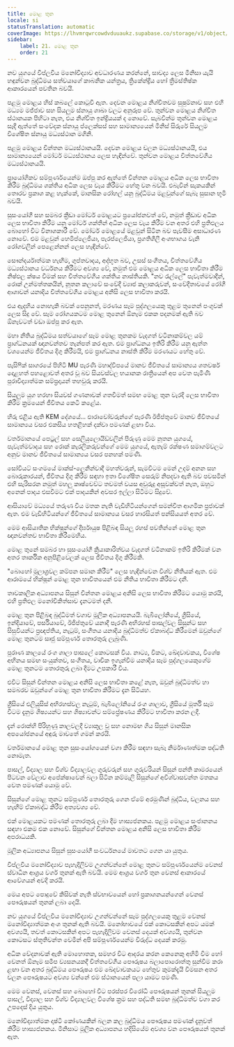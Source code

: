 ```yaml
---
title: මොළ තුන
locale: si
statusTranslation: automatic
coverImage: https://lhvmrqwrcowdvduuaukz.supabase.co/storage/v1/object/public/strapi-uploads/small_cover-educacion-fundamental.webp-2d51a7828a2b1309555be27f7e2a61a0.webp
sidebar:
    label: 21. මොළ තුන
    order: 21
---
```

නව යුගයේ විප්ලවීය මනෝවිද්‍යාව අවධාරණය කරන්නේ, සාවද්‍ය ලෙස මිනිසා යැයි හඳුන්වන බුද්ධිමය සත්වයාගේ කාබනික යන්ත්‍රය, ත්‍රිකේන්ද්‍රීය හෝ ත්‍රීමස්තිෂ්ක ආකාරයෙන් පවතින බවයි.

පළමු මොළය හිස් කබලේ කොටුවී ඇත. දෙවන මොළය නිශ්චිතවම සුෂුම්නාව සහ එහි මධ්‍යම මජ්ජාව සහ සියලුම ස්නායු ශාඛා වලට අනුරූප වේ. තුන්වන මොළය නිශ්චිත ස්ථානයක පිහිටා නැත, එය නිශ්චිත ඉන්ද්‍රියයක් ද නොවේ. සැබවින්ම තුන්වන මොළය සෑදී ඇත්තේ සංවේදක ස්නායු ප්ලෙක්සස් සහ සාමාන්‍යයෙන් මිනිස් සිරුරේ සියලුම විශේෂිත ස්නායු මධ්‍යස්ථාන මගිනි.

පළමු මොළය චින්තන මධ්‍යස්ථානයයි. දෙවන මොළය චලන මධ්‍යස්ථානයයි, එය සාමාන්‍යයෙන් මෝටර් මධ්‍යස්ථානය ලෙස හැඳින්වේ. තුන්වන මොළය චිත්තවේගීය මධ්‍යස්ථානයයි.

ප්‍රායෝගිකව සම්පූර්ණයෙන්ම ඔප්පු කර ඇත්තේ චින්තන මොළය අධික ලෙස භාවිතා කිරීම බුද්ධිමය ශක්තිය අධික ලෙස වැය කිරීමට හේතු වන බවයි. එබැවින් සැකයකින් තොරව ප්‍රකාශ කළ හැක්කේ, මානසික රෝහල් යනු බුද්ධිමය මළවුන්ගේ සැබෑ සුසාන භූමි බවයි.

සුසංයෝගී සහ සමබර ක්‍රීඩා මෝටර් මොළයට ප්‍රයෝජනවත් වේ, නමුත් ක්‍රීඩාව අධික ලෙස භාවිතා කිරීම යනු මෝටර් ශක්තීන් අධික ලෙස වැය කිරීම වන අතර එහි ප්‍රතිඵලය බොහෝ විට විනාශකාරී වේ. මෝටර් මොළයේ මළවුන් සිටින බව පැවසීම අසාධාරණ නොවේ. එම මළවුන් හෙමිප්ලෙජියා, පැරප්ලෙජියා, ප්‍රගතිශීලී අංශභාගය වැනි රෝගවලින් පෙළෙන්නන් ලෙස හැඳින්වේ.

සෞන්දර්යාත්මක හැඟීම, ගුප්තවාදය, අද්භූත බව, උසස් සංගීතය, චිත්තවේගීය මධ්‍යස්ථානය වර්ධනය කිරීමට අවශ්‍ය වේ, නමුත් එම මොළය අධික ලෙස භාවිතා කිරීම නිෂ්ඵල ක්ෂය වීමක් සහ චිත්තවේගීය ශක්තිය නාස්තියකි. "නව රැල්ලේ" පැවැත්මවාදීන්, රොක් උන්මත්තකයින්, නූතන කලාවේ සංවේදී ව්‍යාජ කලාකරුවන්, සංවේදීතාවයේ රෝගී ආශාවන් යනාදිය චිත්තවේගීය මොළය අනිසි ලෙස භාවිතා කරයි.

එය ඇදහිය නොහැකි බවක් පෙනුනත්, මරණය සෑම පුද්ගලයෙකු තුළම තුනෙන් පංගුවක් ලෙස සිදු වේ. සෑම රෝගයකටම මොළ තුනෙන් ඕනෑම එකක පදනමක් ඇති බව ඕනෑවටත් වඩා ඔප්පු කර ඇත.

මහා නීතිය බුද්ධිමය සත්වයාගේ සෑම මොළ තුනකම වැදගත් වටිනාකම්වල යම් ප්‍රාග්ධනයක් ඥානවන්තව තැන්පත් කර ඇත. එම ප්‍රාග්ධනය ඉතිරි කිරීම යනු ඇත්ත වශයෙන්ම ජීවිතය දිගු කිරීමයි, එම ප්‍රාග්ධනය නාස්ති කිරීම මරණයට හේතු වේ.

පැසිෆික් සාගරයේ පිහිටි MU පැරණි මහාද්වීපයේ මානව ජීවිතයේ සාමාන්‍යය ශතවර්ෂ දොළහත් පහළොවත් අතර වූ බව සියවස්වල භයානක රාත්‍රියෙන් අප වෙත පැමිණි පුරාවිද්‍යාත්මක සම්ප්‍රදායන් තහවුරු කරයි.

සියලුම යුග හරහා සියවස් ගණනාවක් ගතවීමත් සමඟ මොළ තුන වැරදි ලෙස භාවිතා කිරීම ක්‍රමයෙන් ජීවිතය කෙටි කළේය.

හිරු එළිය ඇති KEM දේශයේ... ඵාරාවෝවරුන්ගේ පැරණි ඊජිප්තුවේ මානව ජීවිතයේ සාමාන්‍යය වසර එකසිය හතළිහක් දක්වා පමණක් ළඟා විය.

වර්තමානයේ පෙට්‍රල් සහ සෙලියුලොයිඩ්වලින් පිරුණු මෙම නූතන යුගයේ, පැවැත්මවාදය සහ රොක් කැරලිකරුවන්ගේ මෙම යුගයේ, ඇතැම් රක්ෂණ සමාගම්වලට අනුව මානව ජීවිතයේ සාමාන්‍යය වසර පනහක් පමණි.

සෝවියට් සංගමයේ මාක්ස්-ලෙනින්වාදී මහත්වරුන්, සැමවිටම මෙන් උදම් අනන සහ බොරුකාරයන්, ජීවිතය දිගු කිරීම සඳහා ඉතා විශේෂිත සෙරුම් නිපදවා ඇති බව පවසමින් එහි සැරිසරන නමුත් මහලු ක්‍රුෂ්චෙව්ට තවමත් වයස අවුරුදු අසූවක්වත් නැත, ඔහුට අනෙක් පාදය එසවීමට එක් පාදයකින් අවසර ඉල්ලා සිටීමට සිදුවේ.

ආසියාවේ මධ්‍යයේ තරුණ විය මතක නැති වැඩිහිටියන්ගෙන් සමන්විත ආගමික ප්‍රජාවක් ඇත. එම වැඩිහිටියන්ගේ ජීවිතයේ සාමාන්‍යය වසර හාරසියත් පන්සියයත් අතර වේ.

මෙම ආසියාතික භික්ෂූන්ගේ දීර්ඝායුෂ පිළිබඳ සියලු රහස් පවතින්නේ මොළ තුන ඥානවන්තව භාවිතා කිරීමෙහිය.

මොළ තුනේ සමබර හා සුසංයෝගී ක්‍රියාකාරිත්වය වැදගත් වටිනාකම් ඉතිරි කිරීමක් වන අතර තාර්කික අනුපිළිවෙලක් ලෙස ජීවිතය දිගු කිරීමකි.

"බොහෝ මූලාශ්‍රවල කම්පන සමාන කිරීම" ලෙස හැඳින්වෙන විශ්ව නීතියක් ඇත. එම ආරාමයේ භික්ෂූන් මොළ තුන භාවිතයෙන් එම නීතිය භාවිතා කිරීමට දනී.

තාවකාලික අධ්‍යාපනය සිසුන් චින්තන මොළය අනිසි ලෙස භාවිතා කිරීමට යොමු කරයි, එහි ප්‍රතිඵල මනෝචිකිත්සාව දැනටමත් දනී.

මොළ තුන පිළිබඳ බුද්ධිමත් වගාව මූලික අධ්‍යාපනයයි. බැබිලෝනියේ, ග්‍රීසියේ, ඉන්දියාවේ, පර්සියාවේ, ඊජිප්තුවේ යනාදී පැරණි අභිරහස් පාසල්වල සිසුන්ට සහ සිසුවියන්ට ප්‍රඥප්තිය, නැටුම්, සංගීතය යනාදිය බුද්ධිමත්ව ඒකාබද්ධ කිරීමෙන් ඔවුන්ගේ මොළ තුනටම සෘජු සම්පූර්ණ තොරතුරු ලැබුණි.

පුරාණ කාලයේ රංග ශාලා පාසලේ කොටසක් විය. නාට්‍ය, විකට, ඛේදවාචකය, විශේෂ අභිනය සමඟ සංයුක්තව, සංගීතය, වාචික ඉගැන්වීම යනාදිය සෑම පුද්ගලයෙකුගේම මොළ තුනටම තොරතුරු ලබා දීමට උපකාරී විය.

එවිට සිසුන් චින්තන මොළය අනිසි ලෙස භාවිතා කළේ නැත, ඔවුන් බුද්ධිමත්ව හා සමබරව ඔවුන්ගේ මොළ තුන භාවිතා කිරීමට දැන සිටියහ.

ග්‍රීසියේ එලියුසිස් අභිරහස්වල නැටුම්, බැබිලෝනියේ රංග ශාලාව, ග්‍රීසියේ මූර්ති සෑම විටම දැනුම ශිෂ්‍යයන්ට සහ ශිෂ්‍යාවන්ට සම්ප්‍රේෂණය කිරීමට භාවිතා කරන ලදී.

දැන් රොක්හි පිරිහුණු කාලවලදී ව්‍යාකූල වූ සහ නොමඟ ගිය සිසුන් මානසික අපයෝජනයේ අඳුරු මාවතේ ගමන් කරයි.

වර්තමානයේ මොළ තුන සුසංයෝගයෙන් වගා කිරීම සඳහා සැබෑ නිර්මාණාත්මක පද්ධති නොමැත.

පාසල්, විද්‍යාල සහ විශ්ව විද්‍යාලවල ගුරුවරුන් සහ ගුරුවරියන් සිසුන් පන්ති කාමරයෙන් පිටවන වේලාව අපේක්ෂාවෙන් බලා සිටින කම්මැලි සිසුන්ගේ අවිශ්වාසවන්ත මතකය වෙත පමණක් යොමු වේ.

සිසුන්ගේ මොළ තුනට සම්පූර්ණ තොරතුරු ගෙන ඒමේ අරමුණින් බුද්ධිය, චලනය සහ හැඟීම් ඒකාබද්ධ කිරීම අත්‍යවශ්‍ය වේ.

එක් මොළයකට පමණක් තොරතුරු ලබා දීම හාස්‍යජනකය. පළමු මොළය සංජානනය සඳහා එකම එක නොවේ. සිසුන්ගේ චින්තන මොළය අනිසි ලෙස භාවිතා කිරීම අපරාධයකි.

මූලික අධ්‍යාපනය සිසුන් සුසංයෝගී සංවර්ධනයේ මාවතට ගෙන යා යුතුය.

විප්ලවීය මනෝවිද්‍යාව පැහැදිලිවම උගන්වන්නේ මොළ තුනට සම්පූර්ණයෙන්ම වෙනස් ස්වාධීන ආශ්‍රය වර්ග තුනක් ඇති බවයි. මෙම ආශ්‍රය වර්ග තුන වෙනස් ආකාරයේ ආවේගයන් අවදි කරයි.

මෙය අපට පොදුවේ කිසිවක් නැති ස්වභාවයෙන් හෝ ප්‍රකාශනයන්ගෙන් වෙනස් පෞරුෂයන් තුනක් ලබා දෙයි.

නව යුගයේ විප්ලවීය මනෝවිද්‍යාව උගන්වන්නේ සෑම පුද්ගලයෙකු තුළම වෙනස් මනෝවිද්‍යාත්මක අංශ තුනක් ඇති බවයි. මනෝභාවයේ එක් කොටසකින් අපට යමක් අවශ්‍යයි, තවත් කොටසකින් අපට පැහැදිලිවම වෙනස් දෙයක් අවශ්‍යයි, තුන්වන කොටසට ස්තූතිවන්ත වෙමින් අපි සම්පූර්ණයෙන්ම විරුද්ධ දෙයක් කරමු.

අධික වේදනාවක් ඇති මොහොතක, සමහර විට ආදරය කරන කෙනෙකු අහිමි වීම හෝ වෙනත් ඕනෑම සමීප ව්‍යසනයකදී චිත්තවේගීය පෞරුෂය බලාපොරොත්තු සුන්වීම කරා ළඟා වන අතර බුද්ධිමය පෞරුෂය එම ඛේදවාචකයට හේතුව කුමක්දැයි විමසන අතර චලන පෞරුෂයට අවශ්‍ය වන්නේ එම ස්ථානයෙන් පලා යාමට පමණි.

මෙම වෙනස්, වෙනස් සහ බොහෝ විට පරස්පර විරෝධී පෞරුෂයන් තුනක් සියලුම පාසල්, විද්‍යාල සහ විශ්ව විද්‍යාලවල විශේෂ ක්‍රම සහ පද්ධති සමඟ බුද්ධිමත්ව වගා කර උපදෙස් දිය යුතුය.

මනෝවිද්‍යාත්මක දෘෂ්ටි කෝණයකින් බලන කල බුද්ධිමය පෞරුෂය පමණක් දැනුවත් කිරීම හාස්‍යජනකය. මිනිසාට මූලික අධ්‍යාපනය හදිසියේම අවශ්‍ය වන පෞරුෂයන් තුනක් ඇත.

